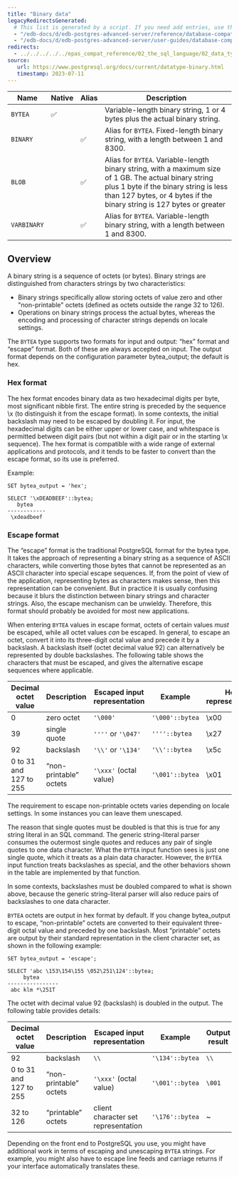 ```yaml
---
title: "Binary data"
legacyRedirectsGenerated:
  # This list is generated by a script. If you need add entries, use the `legacyRedirects` key.
  - "/edb-docs/d/edb-postgres-advanced-server/reference/database-compatibility-for-oracle-developers-reference-guide/9.6/Database_Compatibility_for_Oracle_Developers_Reference_Guide.1.013.html"
  - "/edb-docs/d/edb-postgres-advanced-server/user-guides/database-compatibility-for-oracle-developers-guide/9.5/Database_Compatibility_for_Oracle_Developers_Guide.1.045.html"
redirects:
  - ../../../../../epas_compat_reference/02_the_sql_language/02_data_types/03_binary_data #generated for docs/epas/reorg-role-use-case-mode
source:
   url: https://www.postgresql.org/docs/current/datatype-binary.html
   timestamp: 2023-07-11
---
```


<div id="binary_data" class="registered_link"></div>

| Name        | Native | Alias | Description                                                                                                                              | 
| ----------- | ------ | ----- | ------------------------------------------------------------------------------------------------------------------------------------------ | 
| `BYTEA`     | ✅     |        | Variable-length binary string, 1 or 4 bytes plus the actual binary string. 
| `BINARY`    |        | ✅     | Alias for `BYTEA`. Fixed-length binary string, with a length between 1 and 8300.                                                                                                          | 
| `BLOB`      |        | ✅     | Alias for `BYTEA`. Variable-length binary string, with a maximum size of 1 GB. The actual binary string plus 1 byte if the binary string is less than 127 bytes, or 4 bytes if the binary string is 127 bytes or greater |
| `VARBINARY` |        | ✅     | Alias for `BYTEA`. Variable-length binary string, with a length between 1 and 8300.                                                                                                            |

## Overview

A binary string is a sequence of octets (or bytes). Binary strings are distinguished from characters strings by two characteristics: 

-  Binary strings specifically allow storing octets of value zero and other "non-printable" octets (defined as octets outside the range 32 to 126). 
-  Operations on binary strings process the actual bytes, whereas the encoding and processing of character strings depends on locale settings.

The `BYTEA` type supports two formats for input and output: “hex” format and “escape” format. Both of these are always accepted on input. The output format depends on the configuration parameter bytea_output; the default is hex. 

### Hex format

The hex format encodes binary data as two hexadecimal digits per byte, most significant nibble first. The entire string is preceded by the sequence \x (to distinguish it from the escape format). In some contexts, the initial backslash may need to be escaped by doubling it. For input, the hexadecimal digits can be either upper or lower case, and whitespace is permitted between digit pairs (but not within a digit pair or in the starting \x sequence). The hex format is compatible with a wide range of external applications and protocols, and it tends to be faster to convert than the escape format, so its use is preferred.

Example:

```
SET bytea_output = 'hex';

SELECT '\xDEADBEEF'::bytea;
   bytea
------------
 \xdeadbeef
```

### Escape format

The “escape” format is the traditional PostgreSQL format for the bytea type. It takes the approach of representing a binary string as a sequence of ASCII characters, while converting those bytes that cannot be represented as an ASCII character into special escape sequences. If, from the point of view of the application, representing bytes as characters makes sense, then this representation can be convenient. But in practice it is usually confusing because it blurs the distinction between binary strings and character strings. Also, the escape mechanism can be unwieldy. Therefore, this format should probably be avoided for most new applications.

When entering `BYTEA` values in escape format, octets of certain values *must* be escaped, while all octet values *can* be escaped. In general, to escape an octet, convert it into its three-digit octal value and precede it by a backslash. A backslash itself (octet decimal value 92) can alternatively be represented by double backslashes. The following table shows the characters that must be escaped, and gives the alternative escape sequences where applicable.

| Decimal octet value    | Description            | Escaped input representation | Example        | Hex representation |
| ---------------------- | ---------------------- | ---------------------------- | --------------- | ------------------ |
|  0                     | zero octet             | `'\000'`                     | `'\000'::bytea` | \x00               |
| 39                     | single quote           | `''''` or `'\047'`           | `''''::bytea`   | \x27               |
| 92                     | backslash              | `'\\'` or `'\134'`           | `'\\'::bytea`   | \x5c               |
| 0 to 31 and 127 to 255 | “non-printable” octets | `'\xxx'` (octal value)       | `'\001'::bytea` | \x01               |

The requirement to escape non-printable octets varies depending on locale settings. In some instances you can leave them unescaped.

The reason that single quotes must be doubled is that this is true for any string literal in an SQL command. The generic string-literal parser consumes the outermost single quotes and reduces any pair of single quotes to one data character. What the `BYTEA` input function sees is just one single quote, which it treats as a plain data character. However, the `BYTEA` input function treats backslashes as special, and the other behaviors shown in the table are implemented by that function.

In some contexts, backslashes must be doubled compared to what is shown above, because the generic string-literal parser will also reduce pairs of backslashes to one data character.

`BYTEA` octets are output in hex format by default. If you change bytea_output to escape, “non-printable” octets are converted to their equivalent three-digit octal value and preceded by one backslash. Most “printable” octets are output by their standard representation in the client character set, as shown in the following example:

```
SET bytea_output = 'escape';

SELECT 'abc \153\154\155 \052\251\124'::bytea;
     bytea
----------------
 abc klm *\251T
```

The octet with decimal value 92 (backslash) is doubled in the output. The following table provides details:

| Decimal octet value    | Description            | Escaped input representation        | Example         | Output result |
| ---------------------- | ---------------------- | ----------------------------------- | --------------- | ------------- |
| 92                     | backslash              | `\\`                                | `'\134'::bytea` | `\\`          |
| 0 to 31 and 127 to 255 | “non-printable” octets | `'\xxx'` (octal value)              | `'\001'::bytea` | `\001`        |
| 32 to 126              | “printable” octets     | client character set representation | `'\176'::bytea` | ~             |

Depending on the front end to PostgreSQL you use, you might have additional work in terms of escaping and unescaping `BYTEA` strings. For example, you might also have to escape line feeds and carriage returns if your interface automatically translates these.

